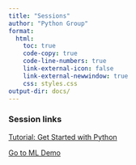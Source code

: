 ```yaml
---
title: "Sessions"
author: "Python Group"
format: 
  html:
    toc: true
    code-copy: true
    code-line-numbers: true
    link-external-icon: false
    link-external-newwindow: true
    css: styles.css
output-dir: docs/ 
---
```

### Session links
<a href="session1/session1.html">Tutorial: Get Started with Python
  </a>

<a href="session3/session3.html">Go to ML Demo
  </a>